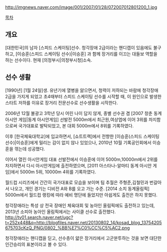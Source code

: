 http://imgnews.naver.com/image/001/2007/01/28/072007012801200_1.jpg

[[목차]]

== 개요 ==
[대한민국]의 남자 [스피드 스케이팅]선수. 청각장애 2급이라는 핸디캡이 있음에도 불구하고, [이승훈(스피드 스케이팅 선수)|이승훈]
과 함께 장거리를 이끄는 대들보 역할을 하는 선수이다. 현재 [의정부시|의정부시청]소속.

== 선수 생활 ==
[1990년] [1월 24일]생. 유년기에 열병을 앓으면서, 청력이 저하되는 바람에 청각장애 2급을 가지게 되었고 초4때부터 스피드 스케이팅 선수를 시작할 때, 이 원인으로 발생한 스타트 저하를 이유로 장거리 전문선수로 선수생활을 시작한다.

2006년  12월 불광고 3학년 당시 어린 나이 답지 않게, 종별 선수권 겸 [2007 창춘 동계 아시안 게임|동계 아시안게임] 선발전 5000m에서 최근원,여상엽에 이어 3위를 차지함으로써 국가대표로 발탁되었고, 본 대회 5000m에서 8위를 기록하였다.

이후 [한국체육대학교]에 입교하면서, [쇼트트랙]에서 전향한 [이승훈(스피드 스케이팅 선수)|이승훈]에게 밀리는 감이 없지 않나 있었으나, 2010년 10월 기록공인회에서 이승훈을 꺾는데 성공했다.

이어서 열린 아시안게임 대표 선발전에서 이승훈에 이어 5000m,10000m에서 2위를 차지하면서 다시 아시안게임에 출전하였으며,
[2011 아스타나-알마티 동계 아시안 게임]에서 5000m 5위, 10000m 4위를 기록하였다.

월드컵 시리즈에서 간간히 국가대표로 모습을 보이며 팀 추월은 주형준,김철민과 번갈아서 나오고, 개인 경기는 디비전 A와 B를 오고 가는 수준. [2014 소치 동계올림픽] 5000m에서 월드컵 랭킹에 따라 예비 명단에 들었지만 아쉽게도 출전은 하지 못했다.

청각장애라는 특성 상 전국 장애인 체육대회 및 농아인 올림픽에도 출전하고 있는데, 2013년 소피아 농아인 올림픽에서는 사이클 선수로 출전했다.
http://tv01.search.naver.net/ugc?t=252x448&q=http://blogfiles.naver.net/20130802_14/kosad_blog_13754205675703cKzQ_PNG/0802_%BB%E7%C0%CC%C5%AC2.png

청각장애라는 핸디캡을 딛고, 선수층이 얇은 장거리에서 고군분투하는 것을 보면 대단한 인간승리의 표본이라고 볼 수 있다.
